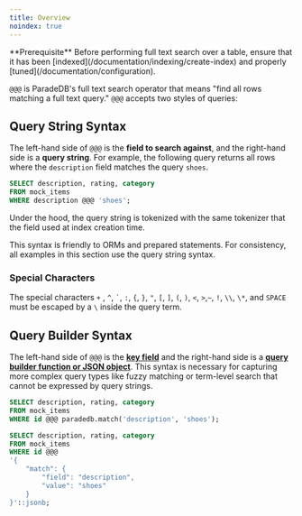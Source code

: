 ```yaml
---
title: Overview
noindex: true
---
```


<Note>
  **Prerequisite** Before performing full text search over a table, ensure that
  it has been [indexed](/documentation/indexing/create-index) and properly
  [tuned](/documentation/configuration).
</Note>

`@@@` is ParadeDB's full text search operator that means "find all rows matching a full text query."
`@@@` accepts two styles of queries:

## Query String Syntax

The left-hand side of `@@@` is the **field to search against**, and the right-hand side is a **query string**.
For example, the following query returns all rows where the `description` field matches the query `shoes`.

```sql
SELECT description, rating, category
FROM mock_items
WHERE description @@@ 'shoes';
```

Under the hood, the query string is tokenized with the same tokenizer that the field used at index creation time.

This syntax is friendly to ORMs and prepared statements. For consistency, all examples in this section use the query string syntax.

### Special Characters

The special characters `+` , `^`, `` ` ``, `:`, `{`, `}`, `"`, `[`, `]`, `(`, `)`, `<`, `>`,`~`, `!`, `\\`, `\*`, and `SPACE` must
be escaped by a `\` inside the query term.

## Query Builder Syntax

The left-hand side of `@@@` is the **[key field](/documentation/indexing/create-index#choosing-a-key-field)** and the right-hand side is
a **[query builder function or JSON object](/documentation/advanced/overview)**. This syntax is necessary for capturing more complex query types
like fuzzy matching or term-level search that cannot be expressed by query strings.

<CodeGroup>

```sql Function Syntax
SELECT description, rating, category
FROM mock_items
WHERE id @@@ paradedb.match('description', 'shoes');
```

```sql JSON Syntax
SELECT description, rating, category
FROM mock_items
WHERE id @@@
'{
    "match": {
        "field": "description",
        "value": "shoes"
    }
}'::jsonb;
```

</CodeGroup>
